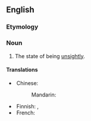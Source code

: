==English==

===Etymology===
{{suffix|en|unsightly|ness}}

===Noun===
{{en-noun|-|es}}

# The state of being [[unsightly]].

====Translations====
{{trans-top|state of being unslightly}}
* Chinese:
*: Mandarin: {{t-needed|cmn}}
{{trans-mid}}
* Finnish: {{t+|fi|rumuus}}, {{t|fi|rumannäköisyys}}
* French: {{t-needed|fr}}
{{trans-bottom}}